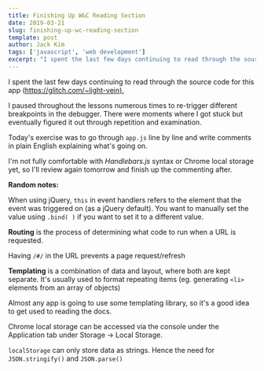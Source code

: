 ```yaml
---
title: Finishing Up W&C Reading Section
date: 2019-03-21
slug: finishing-up-wc-reading-section
template: post
author: Jack Kim
tags: ['javascript', 'web development']
excerpt: "I spent the last few days continuing to read through the source code for this app ..."
---
```


<MDXWrapper>

I spent the last few days continuing to read through the source code for this app ([https://glitch.com/~light-vein).](https://glitch.com/~light-vein)

I paused throughout the lessons numerous times to re-trigger different breakpoints in the debugger. There were moments where I got stuck but eventually figured it out through repetition and examination.

Today's exercise was to go through `app.js` line by line and write comments in plain English explaining what's going on.

I'm not fully comfortable with *Handlebars.js* syntax or Chrome local storage yet, so I'll review again tomorrow and finish up the commenting after.

**Random notes:**

When using jQuery, `this` in event handlers refers to the element that the event was triggered on (as a jQuery default). You want to manually set the value using `.bind( )` if you want to set it to a different value.

**Routing** is the process of determining what code to run when a URL is requested. 

Having `/#/` in the URL prevents a page request/refresh

**Templating** is a combination of data and layout, where both are kept separate. It's usually used to format repeating items (eg. generating `<li>` elements from an array of objects)

Almost any app is going to use some templating library, so it's a good idea to get used to reading the docs.

Chrome local storage can be accessed via the console under the Application tab under Storage -> Local Storage.

`localStorage` can only store data as strings. Hence the need for `JSON.stringify()` and `JSON.parse()`

</MDXWrapper>
